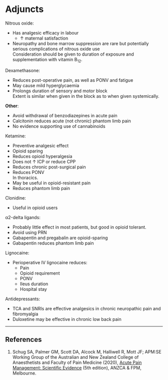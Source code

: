 # Adjuncts

Nitrous oxide:

* Has analgesic efficacy in labour
	* ↑ maternal satisfaction
* Neuropathy and bone marrow suppression are rare but potentially serious complications of nitrous oxide use\
Consideration should be given to duration of exposure and supplementation with vitamin B~12~.


Dexamethasone:

* Reduces post-operative pain, as well as PONV and fatigue
* May cause mild hyperglycaemia
* Prolongs duration of sensory and motor block\
Extent is similar when given in the block as to when given systemically.


**Other**:

* Avoid withdrawal of benzodiazepines in acute pain
* Calcitonin reduces acute (not chronic) phantom limb pain
* No evidence supporting use of cannabinoids

Ketamine:


* Preventive analgesic effect
* Opioid sparing
* Reduces opioid hyperalgesia
* Does not ↑ ICP or reduce CPP
* Reduces chronic post-surgical pain
* Reduces PONV\
In thoracics.
* May be useful in opioid-resistant pain
* Reduces phantom limb pain

Clonidine:

* Useful in opioid users


α2-delta ligands:

* Probably little effect in most patients, but good in opioid tolerant.
* Avoid using PRN
* Gabapentin and pregabalin are opioid-sparing
* Gabapentin reduces phantom limb pain



Lignocaine:

* Perioperative IV lignocaine reduces:
	* Pain
	* Opioid requirement
	* PONV
	* Ileus duration
	* Hospital stay

Antidepressants:

* TCA and SNRIs are effective analgesics in chronic neuropathic pain and fibromyalgia
* Duloxetine may be effective in chronic low back pain




---

## References

1. Schug SA, Palmer GM, Scott DA, Alcock M, Halliwell R, Mott JF; APM:SE Working Group of the Australian and New Zealand College of Anaesthetists and Faculty of Pain Medicine (2020), [Acute Pain Management: Scientific Evidence](https://www.anzca.edu.au/resources/college-publications/acute-pain-management/apmse5.pdf) (5th edition), ANZCA & FPM, Melbourne.